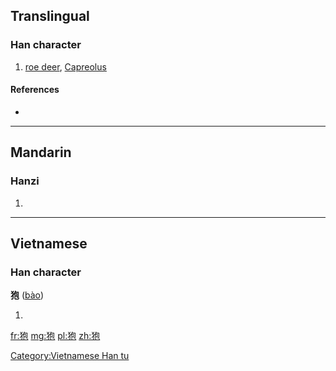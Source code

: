 {{also|麅}}
==Translingual==

===Han character===
{{Han char|rn=94|rad=犬|as=05|sn=8|four=|canj=大竹心口山 (KHPRU)}}

# [[roe deer]], [[Capreolus]]

====References====
* {{Han ref|kx=0708.240|dkj=20328|dj=1121.080|hdz=21341.080|uh=72CD|ud=29389}}

----

==Mandarin==

===Hanzi===
{{cmn-hanzi|pin=[[páo]] ([[pao2]]), [[xuè]] ([[xue4]])|wg=p'ao<sup>2</sup>, hsüeh<sup>4</sup>}}

# {{defn|lang=cmn|sort=犬05}}

----

==Vietnamese==

===Han character===
'''狍''' ([[bào]])

# {{defn|lang=vi}}

[[Category:Vietnamese Han tu]]

[[fr:狍]]
[[mg:狍]]
[[pl:狍]]
[[zh:狍]]